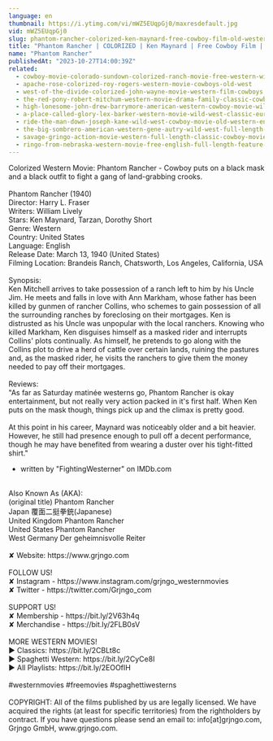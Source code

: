 ```yaml
---
language: en
thumbnail: https://i.ytimg.com/vi/mWZ5EUqpGj0/maxresdefault.jpg
vid: mWZ5EUqpGj0
slug: phantom-rancher-colorized-ken-maynard-free-cowboy-film-old-western-movie
title: "Phantom Rancher | COLORIZED | Ken Maynard | Free Cowboy Film | Old Western Movie"
name: "Phantom Rancher"
publishedAt: "2023-10-27T14:00:39Z"
related:
  - cowboy-movie-colorado-sundown-colorized-ranch-movie-free-western-wild-west
  - apache-rose-colorized-roy-rogers-western-movie-cowboys-old-west
  - west-of-the-divide-colorized-john-wayne-movie-western-film-cowboys
  - the-red-pony-robert-mitchum-western-movie-drama-family-classic-cowboy-film
  - high-lonesome-john-drew-barrymore-american-western-cowboy-movie-wild-west-english
  - a-place-called-glory-lex-barker-western-movie-wild-west-classic-european-feature-film
  - ride-the-man-down-joseph-kane-wild-west-cowboy-movie-old-western-english
  - the-big-sombrero-american-western-gene-autry-wild-west-full-length-english
  - savage-gringo-action-movie-western-full-length-classic-cowboy-movie-english
  - ringo-from-nebraska-western-movie-free-english-full-length-feature-film-spaghetti-western
---
```


Colorized Western Movie: Phantom Rancher - Cowboy puts on a black mask and a black outfit to fight a gang of land-grabbing crooks.<br />
<br />
Phantom Rancher (1940)<br />
Director: Harry L. Fraser<br />
Writers: William Lively<br />
Stars: Ken Maynard, Tarzan, Dorothy Short<br />
Genre: Western<br />
Country: United States<br />
Language: English<br />
Release Date: March 13, 1940 (United States)<br />
Filming Location: Brandeis Ranch, Chatsworth, Los Angeles, California, USA<br />
<br />
Synopsis:<br />
Ken Mitchell arrives to take possession of a ranch left to him by his Uncle Jim. He meets and falls in love with Ann Markham, whose father has been killed by gunmen of rancher Collins, who schemes to gain possession of all the surrounding ranches by foreclosing on their mortgages. Ken is distrusted as his Uncle was unpopular with the local ranchers. Knowing who killed Markham, Ken disguises himself as a masked rider and interrupts Collins' plots continually. As himself, he pretends to go along with the Collins plot to drive a herd of cattle over certain lands, ruining the pastures and, as the masked rider, he visits the ranchers to give them the money needed to pay off their mortgages.<br />
<br />
Reviews:<br />
"As far as Saturday matinée westerns go, Phantom Rancher is okay entertainment, but not really very action packed in it's first half. When Ken puts on the mask though, things pick up and the climax is pretty good.<br />
<br />
At this point in his career, Maynard was noticeably older and a bit heavier. However, he still had presence enough to pull off a decent performance, though he may have benefited from wearing a duster over his tight-fitted shirt."<br />
- written by "FightingWesterner" on IMDb.com<br />
<br />
Also Known As (AKA):<br />
(original title) Phantom Rancher<br />
Japan 覆面二挺拳銃(Japanese)<br />
United Kingdom Phantom Rancher<br />
United States Phantom Rancher<br />
West Germany Der geheimnisvolle Reiter<br />
<br />
✘ Website: https://www.grjngo.com<br />
<br />
FOLLOW US!<br />
✘ Instagram - https://www.instagram.com/grjngo_westernmovies<br />
✘ Twitter - https://twitter.com/Grjngo_com<br />
<br />
SUPPORT US!<br />
✘ Membership - https://bit.ly/2V63h4q<br />
✘ Merchandise - https://bit.ly/2FLB0sV<br />
<br />
MORE WESTERN MOVIES! <br />
► Classics: https://bit.ly/2CBLt8c <br />
► Spaghetti Western: https://bit.ly/2CyCe8I <br />
► All Playlists: https://bit.ly/2EOOfIH <br />
<br />
#westernmovies #freemovies #spaghettiwesterns<br />
<br />
COPYRIGHT: All of the films published by us are legally licensed. We have acquired the rights (at least for specific territories) from the rightholders by contract. If you have questions please send an email to: info[at]grjngo.com, Grjngo GmbH, www.grjngo.com.